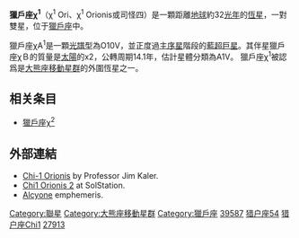{{Starbox begin
| name=獵戶座χ<sup>1</sup><br>Chi<sup>1</sup> Orionis A }}
{{Starbox observe
| epoch=J2000
| ra=05<sup>h</sup> 54<sup>m</sup> 23.0<sup>s</sup>
| dec=+20° 16′ 34″
| appmag_v=4.39
| constell=[[猎户座|猎户座]]
| 星官=[[觜宿|觜宿]]，[[司怪|司怪]] }}
{{Starbox character
| class=O10V/A1V
| b-v=0.59
| u-b=0.07
| r-i = 0.31
| variable=None }}
{{Starbox astrometry
| radial_v=-13.4
| prop_mo_ra=-163.17
| prop_mo_dec=-98.92 
| parallax=113.58
| p_error=0.69
| absmag_v=4.67 }}
{{Starbox detail
| mass=1
| radius=1.45
| luminosity=1.08
| temperature=5,940
| metal=89-178%
| rotation=24.5 days (6 km/s.)
| age=10<sup>8</sup> }}
{{Starbox catalog
| names=54 Ori, [[Henry_L._Giclas_catalogue|Gl]] 222 A, [[Harvard_Revised_catalogue|HR]] 2047,  [[Bonner_Durchmusterung|BD]] +20°1162, [[Henry_Draper_catalogue|HD]] 39587, [[Luyten_Two-Tenths_catalogue|LTT]] 11743, [[General_Catalogue_of_Trigonometric_Parallaxes|GCTP]] 1354.00, [[Smithsonian_Astrophysical_Observatory_Star_Catalog|SAO]] 77705, [[Hipparcos_catalogue|HIP]] 27913. }}
{{Starbox end}}
'''獵戶座χ<sup>1</sup>'''（χ<sup>1</sup> Ori、χ<sup>1</sup> Orionis或司怪四）是一顆距離[[地球|地球]]約32[[光年|光年]]的[[恆星|恆星]]，一對雙星，位于[[獵戶座|獵戶座]]中。

獵戶座χA<sup>1</sup>是一顆[[光譜型|光譜型]]為O10V，並正度過[[主序星|主序星]]階段的[[藍超巨星|藍超巨星]]。其伴星獵戶座χＢ的質量是[[太陽|太陽]]的x2，公轉周期14.1年，估計星體分類為A1V。
獵戶座χ<sup>1</sup>被認爲是[[大熊座移動星群|大熊座移動星群]]的外圍恆星之一。

== 相关条目 ==
* [[司怪三|獵戶座χ<sup>2</sup>]]

== 外部連結 ==
* [https://web.archive.org/web/20080705060830/http://www.astro.uiuc.edu/~kaler/sow/chi1ori.html Chi-1 Orionis] by Professor Jim Kaler. 
* [http://www.solstation.com/stars/chi1ori2.htm Chi1 Orionis 2]{{Wayback|url=http://www.solstation.com/stars/chi1ori2.htm |date=20081208193536 }} at SolStation.
* [http://www.alcyone.de/SIT/bsc/HR2047.html Alcyone]{{Wayback|url=http://www.alcyone.de/SIT/bsc/HR2047.html |date=20070929100107 }} emphemeris.

{{main-star-stub}}
{{猎户座恒星}}
{{星官|司怪|4|6}}
[[Category:聯星|Category:聯星]]
[[Category:大熊座移動星群|Category:大熊座移動星群]]
[[Category:獵戶座|Category:獵戶座]]
[[Category:HD和HDE天体|39587]]
[[Category:佛氏天体|猎户座54]]
[[Category:拜耳天体|猎户座Chi1]]
[[Category:HIP天体|27913]]
